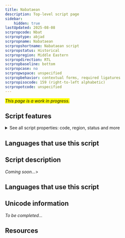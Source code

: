 ```yaml
---
title: Nabataean
description: Top-level script page
sidebar:
    hidden: true
lastUpdated: 2025-08-08
scrpropcode: Nbat
scrproptype: abjad
scrpropname: Nabataean
scrpropshortname: Nabataean script
scrpropstatus: Historical
scrpropregion: Middle Eastern
scrpropdirection: RTL
scrpropbaseline: bottom
scrpropcase: no
scrpropwspace: unspecified
scrpropbehavior: contextual forms, required ligatures
scrpropisocode: 159 (right-to-left alphabetic)
scrpropotcode: unspecified
---
```


<span style='background-color:yellow'>_This page is a work in progress._</span>


## Script features

<details>
<summary> See all script properties: code, region, status and more</summary>
<ScriptInfo />
</details>

## Languages that use this script

<WsList script='Nbat' wsMax='5' />

## Script description

_Coming soon..._>

## Languages that use this script

<WsList script='Nbat' wsMax='5' />

## Unicode information

_To be completed..._

## Resources

<ScriptResources detailSummary='seemore' />

